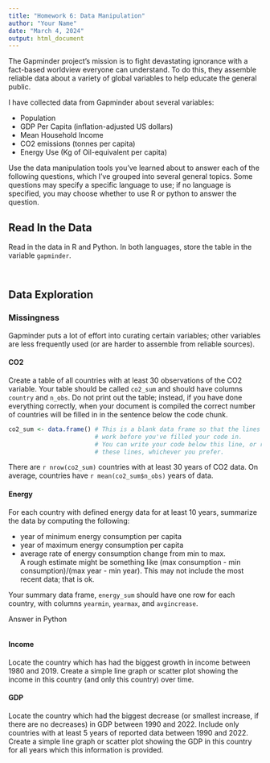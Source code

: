 ```yaml
---
title: "Homework 6: Data Manipulation"
author: "Your Name"
date: "March 4, 2024"
output: html_document
---
```


The Gapminder project's mission is to fight devastating ignorance with a fact-based worldview everyone can understand. To do this, they assemble reliable data about a variety of global variables to help educate the general public.

I have collected data from Gapminder about several variables: 

- Population
- GDP Per Capita (inflation-adjusted US dollars)
- Mean Household Income
- CO2 emissions (tonnes per capita)
- Energy Use (Kg of Oil-equivalent per capita)

Use the data manipulation tools you've learned about to answer each of the following questions, which I've grouped into several general topics. Some questions may specify a specific language to use; if no language is specified, you may choose whether to use R or python to answer the question.

## Read In the Data

Read in the data in R and Python. In both languages, store the table in the variable `gapminder`. 

```r

```

```python

```



## Data Exploration

### Missingness

Gapminder puts a lot of effort into curating certain variables; other variables are less frequently used (or are harder to assemble from reliable sources). 

#### CO2
Create a table of all countries with at least 30 observations of the CO2 variable. Your table should be called `co2_sum` and should have columns `country` and `n_obs`. Do not print out the table; instead, if you have done everything correctly, when your document is compiled the correct number of countries will be filled in in the sentence below the code chunk.

<!-- Use R -->
```r
co2_sum <- data.frame() # This is a blank data frame so that the lines below 
                        # work before you've filled your code in.
                        # You can write your code below this line, or remove 
                        # these lines, whichever you prefer.

```

There are `r nrow(co2_sum)` countries with at least 30 years of CO2 data. On average, countries have `r mean(co2_sum$n_obs)` years of data.

#### Energy

For each country with defined energy data for at least 10 years, summarize the data by computing the following:



- year of minimum energy consumption per capita
- year of maximum energy consumption per capita
- average rate of energy consumption change from min to max.    
A rough estimate might be something like (max consumption - min consumption)/(max year - min year). This may not include the most recent data; that is ok.

Your summary data frame, `energy_sum` should have one row for each country, with columns `yearmin`, `yearmax`, and `avgincrease`.

Answer in Python

```python

```


#### Income

Locate the country which has had the biggest growth in income between 1980 and 2019. Create a simple line graph or scatter plot showing the income in this country (and only this country) over time.

#### GDP

Locate the country which had the biggest decrease (or smallest increase, if there are no decreases) in GDP between 1990 and 2022. Include only countries with at least 5 years of reported data between 1990 and 2022. Create a simple line graph or scatter plot showing the GDP in this country for all years which this information is provided.
